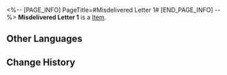 <%-- [PAGE_INFO]
PageTitle=#Misdelivered Letter 1#
[END_PAGE_INFO] --%>
{{Item Infobox
|title       = Misdelivered Letter 1
|id          = 140078
|image       = Item Misdelivered Letter 1.png
|type        = 
|invCategory = Missions
|rarity      = 3
|effect      = 
|description =
An envelope found in Belobog.
The envelope reads: Dear kindhearted soul, can you buy me a stamp and post this for me? A thousand thanks!
Maybe someone in the Overworld can help you with this unsent letter.
}}
'''Misdelivered Letter 1''' is a [[Item]].

==Other Languages==
{{Other Languages
|en   = Misdelivered Letter 1
|zhs  = 未妥投的信封•一
|zht  = 未投遞的信封•一
|ja   = 届かなかった手紙 1
|ko   = 전해지지 못한 편지•1
|es   = Carta sin entregar (I)
|fr   = Lettre non livrée 1
|ru   = Недоставленное письмо I
|th   = จดหมายที่ไม่ได้ส่ง 1
|vi   = Bức Thư Chưa Gửi - 1
|de   = Nicht zugestellter Brief 1
|id   = Surat yang Tidak Terkirim 1
|pt   = Carta Não Entregue 1
}}

==Change History==
{{Change History|2.0}}